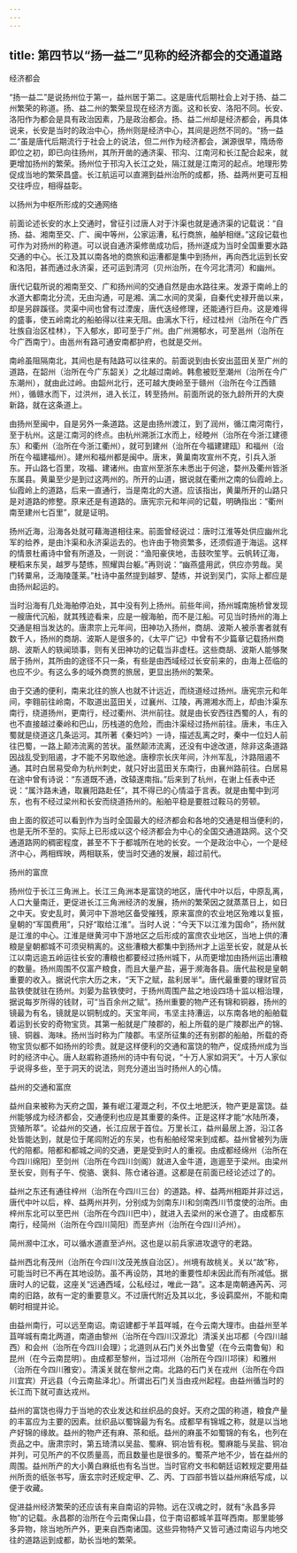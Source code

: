 ```yaml
---
---
---
```

title: 第四节以“扬一益二”见称的经济都会的交通道路
---







经济都会

“扬一益二”是说扬州位于第一，益州居于第二。这是唐代后期社会上对于扬、益二州繁荣的称道。扬、益二州的繁荣显现在经济方面。这和长安、洛阳不同。长安、洛阳作为都会是具有政治因素，乃是政治都会。扬、益二州却是经济都会，再具体说来，长安是当时的政治中心，扬州则是经济中心，其间是迥然不同的。“扬一益二”虽是唐代后期流行于社会上的说法，但二州作为经济都会，渊源很早，隋炀帝即位之初，即已向往扬州，其所开凿的通济渠、邗沟、江南河和长江配合起来，就更增加扬州的繁荣。扬州位于邗沟入长江之处，隔江就是江南河的起点。地理形势促成当地的繁荣昌盛。长江航运可以直溯到益州治所的成都，扬、益两州更可互相交往呼应，相得益彰。

以扬州为中枢所形成的交通网络

前面论述长安的水上交通时，曾征引过唐人对于汴渠也就是通济渠的记载说：“自扬、益、湘南至交、广、闽中等州，公家运漕，私行商旅，舳舻相继。”这段记载也可作为对扬州的称道。可以说自通济渠修凿成功后，扬州遂成为当时全国重要水路交通的中心。长江及其以南各地的商旅和运漕都是集中到扬州，再向西北运到长安和洛阳，甚而通过永济渠，还可运到清河（贝州治所，在今河北清河）和幽州。

唐代记载所说的湘南至交、广和扬州间的交通自然是由水路往来。发源于南岭上的水道大都南北分流，无由沟通，可是湘、漓二水间的灵渠，自秦代史禄开凿以来，却是另辟蹊径。灵渠中间也曾有过湮废，唐代迭经修理，还能通行巨舟。这是难得的盛事，使五岭南北的船舶得以往来无阻。由漓水下行，经过桂州（治所在今广西壮族自治区桂林），下入郁水，即可至于广州。由广州溯郁水，可至邕州（治所在今广西南宁）。由邕州有路可通安南都护府，也就是交州。

南岭虽阻隔南北，其间也是有陆路可以往来的。前面说到由长安出蓝田关至广州的道路，在韶州（治所在今广东韶关）之北越过南岭。韩愈被贬至潮州（治所在今广东潮州），就由此过岭。由韶州北行，还可越大庚岭至于赣州（治所在今江西赣州），循赣水而下，过洪州，进入长江，转至扬州。前面所说的张九龄所开的大庾新路，就在这条道上。

由扬州至闽中，自是另外一条道路。这是由扬州渡江，到了润州，循江南河南行，至于杭州。这是江南河的终点。由杭州溯浙江水而上，经睦州（治所在今浙江建德东）和衢州（治所在今浙江衢州），就可到建州（治所在今福建建瓯）和福州（治所在今福建福州）。建州和福州都是闽中。唐末，黄巢南攻宣州不克，引兵入浙东。开山路七百里，攻福、建诸州。由宣州至浙东未悉出于何途，婺州及衢州皆浙东属县。黄巢至少是到过这两州的。所开的山道，据说就在衢州之南的仙霞岭上。仙霞岭上的道路，后来一直通行，当是南北的大道。应该指出，黄巢所开的山路只是对道路的修整。原来还是有道路的。唐宪宗元和年间的记载，明确指出：“衢州南至建州七百里”，就是证明。

扬州近海，沿海各处就可藉海道相往来。前面曾经说过：唐时江淮等处供应幽州北军的给养，是由汴渠和永济渠运去的。也许由于物资繁多，还须假道于海运。这样的情景杜甫诗中曾有所道及，一则说：“渔阳豪侠地，击鼓吹笙竽。云帆转辽海，粳稻来东吴，越罗与楚练，照耀舆台躯。”再则说：“幽燕盛用武，供应亦劳哉。吴门转粟帛，泛海陵蓬莱。”杜诗中虽然提到越罗、楚练，并说到吴门，实际上都应是由扬州起运的。

当时沿海有几处海舶停泊处，其中没有列上扬州。前些年间，扬州城南施桥曾发现一艘唐代沉船，就其残迹看来，应是一艘海舶，而不是江船。可见当时扬州的海上交通是相当发达的。唐肃宗上元年间，田神功入扬州，商胡、波斯人被杀害者就有数千人，扬州的商胡、波斯人是很多的，《太平广记》中曾有不少篇章记载扬州商胡、波斯人的轶闻琐事，则有关田神功的记载当非虚枉。这些商胡、波斯人能够聚居于扬州，其所由的途径不只一条，有些是由西域经过长安前来的，由海上莅临的也应不少。有这么多的域外商贾的旅居，更显出扬州的繁荣。

由于交通的便利，南来北往的旅人也就不计远近，而绕道经过扬州。唐宪宗元和年间，李翱前往岭南，不取道出蓝田关，过襄州、江陵，再溯湘水而上，却由汴渠东南行，绕道扬州，更南行，经过衢州、洪州前往。就是由长安西往西蜀的人，有的也不直接越过秦岭和巴山，历栈道的危险，而由汴渠经过扬州前往。唐未，韦庄入蜀就是绕道这几条运河。其所著《秦妇吟》一诗，描述乱离之时，秦中一位妇人前往巴蜀，一路上颠沛流离的苦状。虽然颠沛流离，还没有中途改道，除非这条道路因战乱受到阻遏，才不能不另取他途。唐穆宗长庆年间，汴州军乱，汴路阻遏不通。其时白居易受命为杭州刺史，就只好出蓝田关东南行，由襄州路前往。白居易在途中曾有诗说：“东道既不通，改辕遂南指。”后来到了杭州，在谢上任表中还说：“属汴路未通，取襄阳路赴任”，其不得已的心情溢于言表。就是由蜀中到河东，也有不经过梁州和长安而绕道扬州的。船舶平稳是要胜过鞍马的劳顿。

由上面的叙述可以看到作为当时全国最大的经济都会和各地的交通是相当便利的，也是无所不至的。实际上已形成以这个经济都会为中心的全国交通道路网。这个交通道路网的稠密程度，甚至不下于都城所在地的长安。一个是政治中心，一个是经济中心，两相辉映，两相联系，使当时交通的发展，超过前代。

扬州的富庶

扬州位于长江三角洲上。长江三角洲本是富饶的地区，唐代中叶以后，中原乱离，人口大量南迁，更促进长江三角洲经济的发展，扬州的繁荣因之就蒸蒸日上，如日之中天。安史乱时，黄河中下游地区备受摧残，原来富庶的农业地区殆难以复振，皇朝的“军国费用”，只好“取给江淮”。当时人说：“今天下以江淮为国命”，扬州就是江淮的中心。江淮是继黄河中下游地区之后形成的富庶农业地区，当地上供的漕粮是皇朝都城不可须臾稍离的。这些漕粮大都集中到扬州才上运至长安，就是从长江以南远逾五岭运往长安的漕粮也都要经过扬州城下，从而更增加由扬州运出漕粮的数量。扬州周围不仅富产粮食，而且大量产盐，遍于濒海各县。唐代盐税是皇朝重要的收入。据说代宗大历之末，“天下之赋，盐利居半”。唐代最重要的理财官员盐铁使就驻在扬州。刘晏为盐铁使时，于扬州周围产盐之地设四场十监以相治理，据说每岁所得的钱财，可“当百余州之赋”。扬州重要的物产还有锦和铜器，扬州的镜最为有名，镜就是以铜制成的。天宝年间，韦坚主持漕运，以东南各地的船舶载着运到长安的奇物宝货。其第一船就是广陵郡的，船上所载的是广陵郡出产的锦、镜、铜器、海味。扬州当时称为广陵郡。韦坚所征集的还有别郡的船舶，所载的奇物宝货似都不如扬州的珍贵。就是这样便利的交通和富饶的物产，促成扬州成为当时的经济中心。唐人赵嘏称道扬州的诗中有句说，“十万人家如洞天”。十万人家似乎说得多些，至于洞天的说法，则充分道出当时扬州人的心情。

益州的交通和富庶

益州自来被称为天府之国，兼有岷江灌溉之利，不仅土地肥沃，物产更是富饶。益州能够成为经济都会，交通便利也应是其重要的条件。正是这样才能“水陆所凑，货殖所萃”。论益州的交通，长江应居于首位。万里长江，益州最居上游，沿江各处皆能达到，就是位于尾闾附近的东吴，也有船舶经常来到成都。益州曾被列为唐代的陪都。陪都和都城之间的交通，更是受到时人的重视。由成都经绵州（治所在今四川绵阳）至剑州（治所在今四川剑阁）就进入金牛道，迤逦至于梁州。由梁州至长安，则有子午、傥骆、褒斜、陈仓诸谷道。这都是在前面已经论述过了的。

益州之东还有通往梓州（治所在今四川三台）的道路。梓、益两州相距并非过远，唐代中叶以后，梓、益两州并列，分别成为剑南东川和剑南西川节度使的治所。由梓州东北可以至巴州（治所在今四川巴中），就进入去梁州的米仓道了。由成都东南行，经简州（治所在今四川简阳）而至庐州（治所在今四川泸州）。

简州濒中江水，可以循水道直至泸州。这也是以前兵家进攻退守的老路。

益州西北有茂州（治所在今四川汶茂羌族自治区）。州境有故桃关。关以“故”称，可能当时已不再在其地设防。虽不再设防，其地的重要性却未因此而有所减低。据唐时人的记载，这座关“远通西域，公私经过，唯此一路”。这本是南朝通芮芮、河南的旧路，故有一定的重要意义。不过唐代附近及其以北，多设羁縻州，不能和南朝时相提并论。

由益州南行，可以远至南诏。南诏建都于羊苴咩城，在今云南大理市。由益州至羊苴咩城有南北两道，南道由黎州（治所在今四川汉源北）清溪关出邛都（今四川越西）和会州（治所在今四川会理）；北道则从石门关外出鲁望（在今云南鲁甸）和昆州（在今云南昆明）。由成都至黎州，当过邛州（冶所在今四川邛徕）和雅州（治所在今四川雅安）。清溪关就在黎州之南。北路的石门关在戎州（治所在今四川宜宾）开远县（今云南盐泽北）。所谓出石门关当由戎州起程。由益州循当时的长江而下就可直达戎州。

益州的富饶也得力于当地的农业发达和丝织品的良好。天府之国的称道，粮食产量的丰富应为主要的因素。丝织品以蜀锦最为有名。成都早有锦城之称，就是以当地产好锦的缘故。益州的物产还有麻、茶和纸。益州的麻虽不如蜀锦的有名，也列在贡品之中。唐肃宗时，第五琦清以吴盐、蜀麻、铜冶皆有税。蜀麻能与吴盐、铜冶并列，可见所产的不仅质量高，而且数量也是很多的。蜀茶产地不少，皆在益州的周围。益州所产的大小黄白麻纸也有名当世。当时官府文书和朝廷诏敕规定要用益州所贡的纸张书写，唐玄宗时还规定甲、乙、丙、丁四部书皆以益州麻纸写成，以便于收藏。

促进益州经济繁荣的还应该有来自南诏的异物。远在汉魂之时，就有“永昌多异物”的记载。永昌郡的治所在今云南保山县，位于南诏都城羊苴咩西南。那里能够多异物，除当地所产外，更来自西南诸国。这些异物特产又皆可通过南诏与内地交往的道路运到成都，助长当地的繁荣。